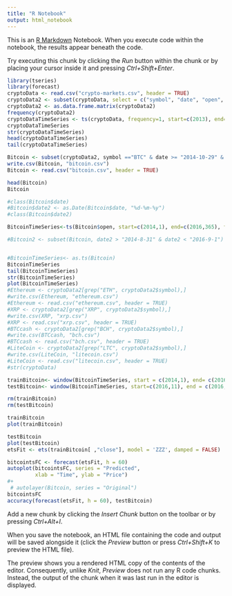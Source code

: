 ---
title: "R Notebook"
output: html_notebook
---

This is an [R Markdown](http://rmarkdown.rstudio.com) Notebook. When you execute code within the notebook, the results appear beneath the code. 

Try executing this chunk by clicking the *Run* button within the chunk or by placing your cursor inside it and pressing *Ctrl+Shift+Enter*. 

```{r}

library(tseries)
library(forecast)
cryptoData <- read.csv("crypto-markets.csv", header = TRUE)
cryptoData2 <- subset(cryptoData, select = c("symbol", "date", "open", "close"))
cryptoData2 <- as.data.frame.matrix(cryptoData2)
frequency(cryptoData2)
cryptoDataTimeSeries <- ts(cryptoData, frequency=1, start=c(2013), end=c(2018))
cryptoDataTimeSeries
str(cryptoDataTimeSeries)
head(cryptoDataTimeSeries)
tail(cryptoDataTimeSeries)

Bitcoin <- subset(cryptoData2, symbol =="BTC" & date >= "2014-10-29" & date <= "2016-10-29")
write.csv(Bitcoin, "bitcoin.csv")
Bitcoin <- read.csv("bitcoin.csv", header = TRUE)

head(Bitcoin)
Bitcoin

#class(Bitcoin$date)
#Bitcoin$date2 <- as.Date(Bitcoin$date, "%d-%m-%y")
#class(Bitcoin$date2)

BitcoinTimeSeries<-ts(Bitcoin$open, start=c(2014,1), end=c(2016,365), frequency=365)

#Bitcoin2 <- subset(Bitcoin, date2 > "2014-8-31" & date2 < "2016-9-1")


#BitcoinTimeSeries<- as.ts(Bitcoin)
BitcoinTimeSeries
tail(BitcoinTimeSeries)
str(BitcoinTimeSeries)
plot(BitcoinTimeSeries)
#Ethereum <- cryptoData2[grep("ETH", cryptoData2$symbol),]
#write.csv(Ethereum, "ethereum.csv")
#Ethereum <- read.csv("ethereum.csv", header = TRUE)
#XRP <- cryptoData2[grep("XRP", cryptoData2$symbol),]
#write.csv(XRP, "xrp.csv")
#XRP <- read.csv("xrp.csv", header = TRUE)
#BTCcash <- cryptoData2[grep("BCH", cryptoData2$symbol),]
#write.csv(BTCcash, "bch.csv")
#BTCcash <- read.csv("bch.csv", header = TRUE)
#LiteCoin <- cryptoData2[grep("LTC", cryptoData2$symbol),]
#write.csv(LiteCoin, "litecoin.csv")
#LiteCoin <- read.csv("litecoin.csv", header = TRUE)
#str(cryptoData) 
```



```{r}
trainBitcoin<- window(BitcoinTimeSeries, start = c(2014,1), end= c(2016,1), frequency=365)
testBitcoin<- window(BitcoinTimeSeries, start=c(2016,11), end = c(2016, 12), frequency = 365)

rm(trainBitcoin)
rm(testBitcoin)

trainBitcoin
plot(trainBitcoin)

testBitcoin
plot(testBitcoin)
etsFit <- ets(trainBitcoin[ ,"close"], model = 'ZZZ', damped = FALSE)

bitcointsFC <- forecast(etsFit, h = 60)
autoplot(bitcointsFC, series = "Predicted", 
         xlab = "Time", ylab = "Price")
#+ 
 # autolayer(Bitcoin, series = "Original")
bitcointsFC
accuracy(forecast(etsFit, h = 60), testBitcoin)
```

Add a new chunk by clicking the *Insert Chunk* button on the toolbar or by pressing *Ctrl+Alt+I*.

When you save the notebook, an HTML file containing the code and output will be saved alongside it (click the *Preview* button or press *Ctrl+Shift+K* to preview the HTML file).

The preview shows you a rendered HTML copy of the contents of the editor. Consequently, unlike *Knit*, *Preview* does not run any R code chunks. Instead, the output of the chunk when it was last run in the editor is displayed.
